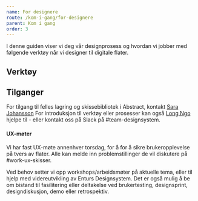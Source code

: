 ```yaml
---
name: For designere
route: /kom-i-gang/for-designere
parent: Kom i gang
order: 3
---
```



<PageHeader>
  I denne guiden viser vi deg vår designprosess og hvordan vi jobber med
  følgende verktøy når vi designer til digitale flater.
</PageHeader>

## Verktøy

<DesignTools />

## Tilganger

For tilgang til felles lagring og skissebibliotek i Abstract, kontakt [Sara Johansson](mailto:sara.johansson@entur.org.) For introduksjon til verktøy eller prosesser kan også [Long Ngo](mailto:long.ngo@entur.org) hjelpe til - eller kontakt oss på Slack på #team-designsystem.

#### UX-møter

Vi har fast UX-møte annenhver torsdag, for å for å sikre brukeropplevelse på tvers av flater. Alle kan melde inn problemstillinger de vil diskutere på #work-ux-skisser.

Ved behov setter vi opp workshops/arbeidsmøter på aktuelle tema, eller til hjelp med videreutvikling av Enturs Designsystem. Det er også mulig å be om bistand til fasilitering eller deltakelse ved brukertesting, designsprint, designdiskusjon, demo eller retrospektiv.
